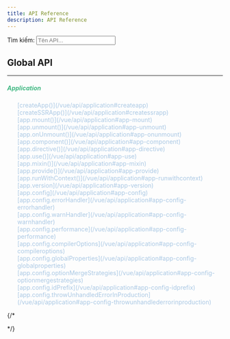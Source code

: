 ```yaml
---
title: API Reference
description: API Reference
---
```



  Tìm kiếm: <input type="text" id="searchInput" placeholder="Tên API..." onKeyUp="filterTable()" />

  <h2>Global API</h2>
  
***

  <h5 style="color: #42b883">Application</h5>

  <ul style="list-style: none; color: #aac8e4">
    <li>[createApp()](/vue/api/application#createapp)</li>
    <li>[createSSRApp()](/vue/api/application#createssrapp)</li>
    <li>[app.mount()](/vue/api/application#app-mount)</li>
    <li>[app.unmount()](/vue/api/application#app-unmount)</li>
    <li>[app.onUnmount()](/vue/api/application#app-onunmount)</li>
    <li>[app.component()](/vue/api/application#app-component)</li>
    <li>[app.directive()](/vue/api/application#app-directive)</li>
    <li>[app.use()](/vue/api/application#app-use)</li>
    <li>[app.mixin()](/vue/api/application#app-mixin)</li>
    <li>[app.provide()](/vue/api/application#app-provide)</li>
    <li>[app.runWithContext()](/vue/api/application#app-runwithcontext)</li>
    <li>[app.version](/vue/api/application#app-version)</li>
    <li>[app.config](/vue/api/application#app-config)</li>
    <li>[app.config.errorHandler](/vue/api/application#app-config-errorhandler)</li>
    <li>[app.config.warnHandler](/vue/api/application#app-config-warnhandler)</li>
    <li>[app.config.performance](/vue/api/application#app-config-performance)</li>
    <li>[app.config.compilerOptions](/vue/api/application#app-config-compileroptions)</li>
    <li>[app.config.globalProperties](/vue/api/application#app-config-globalproperties)</li>
    <li>[app.config.optionMergeStrategies](/vue/api/application#app-config-optionmergestrategies)</li>
    <li>[app.config.idPrefix](/vue/api/application#app-config-idprefix)</li>
    <li>[app.config.throwUnhandledErrorInProduction](/vue/api/application#app-config-throwunhandlederrorinproduction)</li>
  </ul>

{/*
  <script>
    const filterTable = () => {
      const input = document.getElementById("searchInput");
      const filter = input.value.toLowerCase();
      const rows = document.querySelectorAll("#apiTable tbody tr");
      rows.forEach(row => {
        const text = row.textContent.toLowerCase();
        row.style.display = text.includes(filter) ? "" : "none";
      });
    };
  </script>
*/}
